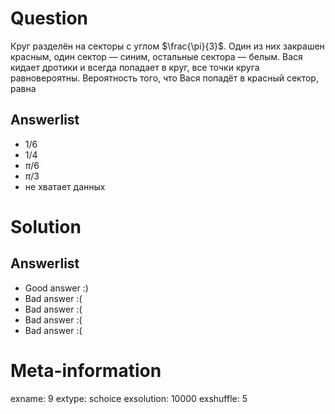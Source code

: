 Question
========
Круг разделён на секторы с углом $\frac{\pi}{3}$. Один из них закрашен красным, один сектор — синим, остальные сектора — белым. Вася кидает дротики и всегда попадает в круг, все точки круга равновероятны. Вероятность того, что Вася попадёт в красный сектор, равна

 

Answerlist
----------
*  1/6
*  1/4
*  $\pi / 6$
*  $\pi / 3$
*  не хватает данных

Solution
========

Answerlist
----------
*  Good answer :)
*  Bad answer :(
*  Bad answer :(
*  Bad answer :(
*  Bad answer :(

Meta-information
================
exname: 9
extype: schoice
exsolution: 10000
exshuffle: 5

